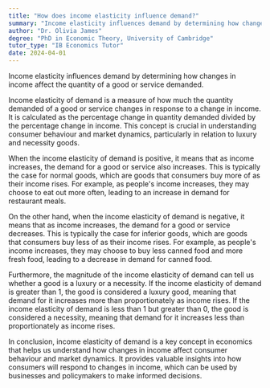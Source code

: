 ```yaml
---
title: "How does income elasticity influence demand?"
summary: "Income elasticity influences demand by determining how changes in income affect the quantity of a good or service demanded."
author: "Dr. Olivia James"
degree: "PhD in Economic Theory, University of Cambridge"
tutor_type: "IB Economics Tutor"
date: 2024-04-01
---
```


Income elasticity influences demand by determining how changes in income affect the quantity of a good or service demanded.

Income elasticity of demand is a measure of how much the quantity demanded of a good or service changes in response to a change in income. It is calculated as the percentage change in quantity demanded divided by the percentage change in income. This concept is crucial in understanding consumer behaviour and market dynamics, particularly in relation to luxury and necessity goods.

When the income elasticity of demand is positive, it means that as income increases, the demand for a good or service also increases. This is typically the case for normal goods, which are goods that consumers buy more of as their income rises. For example, as people's income increases, they may choose to eat out more often, leading to an increase in demand for restaurant meals.

On the other hand, when the income elasticity of demand is negative, it means that as income increases, the demand for a good or service decreases. This is typically the case for inferior goods, which are goods that consumers buy less of as their income rises. For example, as people's income increases, they may choose to buy less canned food and more fresh food, leading to a decrease in demand for canned food.

Furthermore, the magnitude of the income elasticity of demand can tell us whether a good is a luxury or a necessity. If the income elasticity of demand is greater than 1, the good is considered a luxury good, meaning that demand for it increases more than proportionately as income rises. If the income elasticity of demand is less than 1 but greater than 0, the good is considered a necessity, meaning that demand for it increases less than proportionately as income rises.

In conclusion, income elasticity of demand is a key concept in economics that helps us understand how changes in income affect consumer behaviour and market dynamics. It provides valuable insights into how consumers will respond to changes in income, which can be used by businesses and policymakers to make informed decisions.
    
